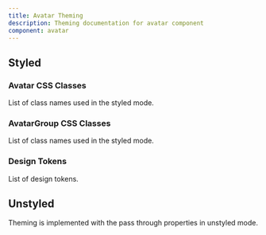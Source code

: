 ```yaml
---
title: Avatar Theming
description: Theming documentation for avatar component
component: avatar
---
```


## Styled

### Avatar CSS Classes

List of class names used in the styled mode.

<DocTable name="Avatar" category="style" />

### AvatarGroup CSS Classes

List of class names used in the styled mode.

<DocTable name="AvatarGroup" category="style" />

### Design Tokens

List of design tokens.

<DocTable name="Avatar" category="token" />

## Unstyled

Theming is implemented with the pass through properties in unstyled mode.
